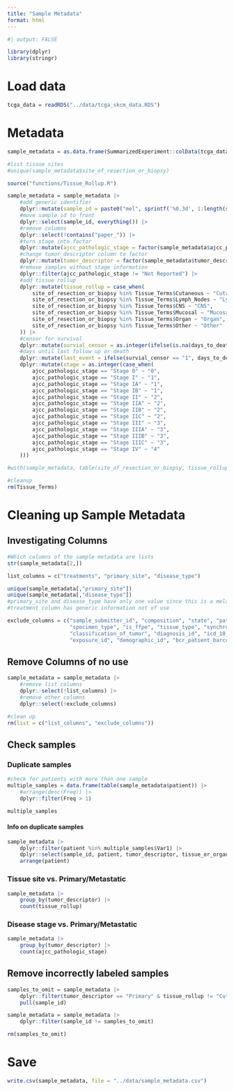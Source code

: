 ```yaml
---
title: "Sample Metadata"
format: html
---
```


```r

#| output: FALSE

library(dplyr)
library(stringr)

```


# Load data
```r

tcga_data = readRDS("../data/tcga_skcm_data.RDS")

```

# Metadata
```r

sample_metadata = as.data.frame(SummarizedExperiment::colData(tcga_data))

#list tissue sites
#unique(sample_metadata$site_of_resection_or_biopsy)

source("functions/Tissue_Rollup.R")

sample_metadata = sample_metadata |> 
    #add generic identifier
    dplyr::mutate(sample_id = paste0("mel", sprintf('%0.3d', 1:length(sample_metadata$patient)))) |> 
    #move sample id to front
    dplyr::select(sample_id, everything()) |> 
    #remove columns
    dplyr::select(!contains("paper_")) |> 
    #turn stage into factor
    dplyr::mutate(ajcc_pathologic_stage = factor(sample_metadata$ajcc_pathologic_stage), .keep = "unused") |> 
    #change tumor_descriptor column to factor
    dplyr::mutate(tumor_descriptor = factor(sample_metadata$tumor_descriptor, levels = c("Primary", "Metastatic"))) |> 
    #remove samples without stage information
    dplyr::filter(ajcc_pathologic_stage != "Not Reported") |> 
    #add tissue rollup
    dplyr::mutate(tissue_rollup = case_when(
        site_of_resection_or_biopsy %in% Tissue_Terms$Cutaneous ~ "Cutaneous",
        site_of_resection_or_biopsy %in% Tissue_Terms$Lymph_Nodes ~ "Lymph_Nodes",
        site_of_resection_or_biopsy %in% Tissue_Terms$CNS ~ "CNS",
        site_of_resection_or_biopsy %in% Tissue_Terms$Mucosal ~ "Mucosal",
        site_of_resection_or_biopsy %in% Tissue_Terms$Organ ~ "Organ",
        site_of_resection_or_biopsy %in% Tissue_Terms$Other ~ "Other"
    )) |> 
    #censor for survival
    dplyr::mutate(survial_censor = as.integer(ifelse(is.na(days_to_death) == TRUE, "0", "1"))) |> 
    #days until last follow up or death
    dplyr::mutate(last_event = ifelse(survial_censor == "1", days_to_death, days_to_last_follow_up)) |> 
    dplyr::mutate(stage = as.integer(case_when(
        ajcc_pathologic_stage == "Stage 0" ~ "0",
        ajcc_pathologic_stage == "Stage I" ~ "1",
        ajcc_pathologic_stage == "Stage IA" ~ "1",
        ajcc_pathologic_stage == "Stage IB" ~ "1",
        ajcc_pathologic_stage == "Stage II" ~ "2",
        ajcc_pathologic_stage == "Stage IIA" ~ "2",
        ajcc_pathologic_stage == "Stage IIB" ~ "2",
        ajcc_pathologic_stage == "Stage IIC" ~ "2",
        ajcc_pathologic_stage == "Stage III" ~ "3",
        ajcc_pathologic_stage == "Stage IIIA" ~ "3",
        ajcc_pathologic_stage == "Stage IIIB" ~ "3",
        ajcc_pathologic_stage == "Stage IIIC" ~ "3",
        ajcc_pathologic_stage == "Stage IV" ~ "4"
    )))

#with(sample_metadata, table(site_of_resection_or_biopsy, tissue_rollup))

#cleanup
rm(Tissue_Terms)

```

# Cleaning up Sample Metadata

## Investigating Columns
```r

#Which columns of the sample metadata are lists
str(sample_metadata[2,]) 

list_columns = c("treatments", "primary_site", "disease_type")

unique(sample_metadata[,"primary_site"])
unique(sample_metadata[,"disease_type"])
#primary_site and disease_type have only one value since this is a melanoma data set
#treatment column has generic information not of use

exclude_columns = c("sample_submitter_id", "composition", "state", "pathology_report_uuid", "submitter_id", "oct_embedded",
                    "specimen_type", "is_ffpe", "tissue_type", "synchronous_malignancy", "days_to_diagnosis", "last_known_disease_status",
                    "classification_of_tumor", "diagnosis_id", "icd_10_code", "tumor_grade", "progression_or_recurrence", "alcohol_history",
                    "exposure_id", "demographic_id", "bcr_patient_barcode", "project_id", "name", "releasable", "released")

```

## Remove Columns of no use
```r

sample_metadata = sample_metadata |> 
    #remove list columns
    dplyr::select(!list_columns) |> 
    #remove other columns
    dplyr::select(!exclude_columns)

#clean up
rm(list = c("list_columns", "exclude_columns"))

```

## Check samples

### Duplicate samples
```r

#check for patients with more than one sample
multiple_samples = data.frame(table(sample_metadata$patient)) |> 
    #arrange(desc(Freq)) |> 
    dplyr::filter(Freq > 1)

multiple_samples

```

#### Info on duplicate samples
```r

sample_metadata |> 
    dplyr::filter(patient %in% multiple_samples$Var1) |> 
    dplyr::select(sample_id, patient, tumor_descriptor, tissue_or_organ_of_origin, ajcc_pathologic_stage) |> 
    arrange(patient)

```


### Tissue site vs. Primary/Metastatic
```r

sample_metadata |> 
    group_by(tumor_descriptor) |> 
    count(tissue_rollup)

```

### Disease stage vs. Primary/Metastatic
```r

sample_metadata |> 
    group_by(tumor_descriptor) |> 
    count(ajcc_pathologic_stage)

```


## Remove incorrectly labeled samples
```r

samples_to_omit = sample_metadata |> 
    dplyr::filter(tumor_descriptor == "Primary" & tissue_rollup != "Cutaneous") |> 
    pull(sample_id)

sample_metadata = sample_metadata |> 
    dplyr::filter(sample_id != samples_to_omit)

rm(samples_to_omit)

```


# Save
```r

write.csv(sample_metadata, file = "../data/sample_metadata.csv")

```




